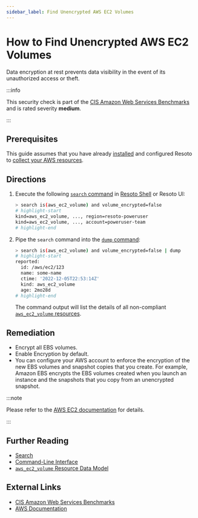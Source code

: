 ```yaml
---
sidebar_label: Find Unencrypted AWS EC2 Volumes
---
```


# How to Find Unencrypted AWS EC2 Volumes

Data encryption at rest prevents data visibility in the event of its unauthorized access or theft.

:::info

This security check is part of the [CIS Amazon Web Services Benchmarks](https://cisecurity.org/benchmark/amazon_web_services) and is rated severity **medium**.

:::

## Prerequisites

This guide assumes that you have already [installed](../../../getting-started/install-resoto/index.mdx) and configured Resoto to [collect your AWS resources](../../../how-to-guides/data-sources/collect-aws-resource-data.mdx).

## Directions

1. Execute the following [`search` command](../../../reference/cli/search.mdx) in [Resoto Shell](../../../reference/components/shell.mdx) or Resoto UI:

   ```bash
   > search is(aws_ec2_volume) and volume_encrypted=false
   # highlight-start
   ​kind=aws_ec2_volume, ..., region=resoto-poweruser
   ​kind=aws_ec2_volume, ..., account=poweruser-team
   # highlight-end
   ```

2. Pipe the `search` command into the [`dump` command](../../../reference/cli/dump.mdx):

   ```bash
   > search is(aws_ec2_volume) and volume_encrypted=false | dump
   # highlight-start
   ​reported:
   ​  id: /aws/ec2/123
   ​  name: some-name
   ​  ctime: '2022-12-05T22:53:14Z'
   ​  kind: aws_ec2_volume
   ​  age: 2mo28d
   # highlight-end
   ```

   The command output will list the details of all non-compliant [`aws_ec2_volume` resources](../../../reference/unified-data-model/aws.mdx#aws_ec2_volume).

## Remediation

- Encrypt all EBS volumes.
- Enable Encryption by default.
- You can configure your AWS account to enforce the encryption of the new EBS volumes and snapshot copies that you create. For example, Amazon EBS encrypts the EBS volumes created when you launch an instance and the snapshots that you copy from an unencrypted snapshot.

:::note

Please refer to the [AWS EC2 documentation](https://docs.aws.amazon.com/AWSEC2/latest/UserGuide/EBSEncryption.html) for details.

:::

## Further Reading

- [Search](../../../reference/search/index.mdx)
- [Command-Line Interface](../../../reference/cli/index.mdx)
- [`aws_ec2_volume` Resource Data Model](../../../reference/unified-data-model/aws.mdx#aws_ec2_volume)

## External Links

- [CIS Amazon Web Services Benchmarks](https://cisecurity.org/benchmark/amazon_web_services)
- [AWS Documentation](https://docs.aws.amazon.com/AWSEC2/latest/UserGuide/EBSEncryption.html)
